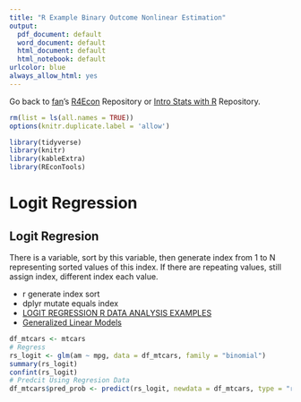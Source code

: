 ```yaml
---
title: "R Example Binary Outcome Nonlinear Estimation"
output:
  pdf_document: default
  word_document: default
  html_document: default
  html_notebook: default
urlcolor: blue
always_allow_html: yes
---
```


Go back to [fan](http://fanwangecon.github.io/CodeDynaAsset/)'s [R4Econ](https://fanwangecon.github.io/R4Econ/) Repository or [Intro Stats with R](https://fanwangecon.github.io/Stat4Econ/) Repository.

```r
rm(list = ls(all.names = TRUE))
options(knitr.duplicate.label = 'allow')
```

```r
library(tidyverse)
library(knitr)
library(kableExtra)
library(REconTools)
```

# Logit Regression

## Logit Regresion

There is a variable, sort by this variable, then generate index from 1 to N representing sorted values of this index. If there are repeating values, still assign index, different index each value.

- r generate index sort
- dplyr mutate equals index
- [LOGIT REGRESSION R DATA ANALYSIS EXAMPLES](https://stats.idre.ucla.edu/r/dae/logit-regression/)
- [Generalized Linear Models](https://www.statmethods.net/advstats/glm.html)

```r
df_mtcars <- mtcars
# Regress
rs_logit <- glm(am ~ mpg, data = df_mtcars, family = "binomial")
summary(rs_logit)
confint(rs_logit)
# Predcit Using Regresion Data
df_mtcars$pred_prob <- predict(rs_logit, newdata = df_mtcars, type = "response")
```

